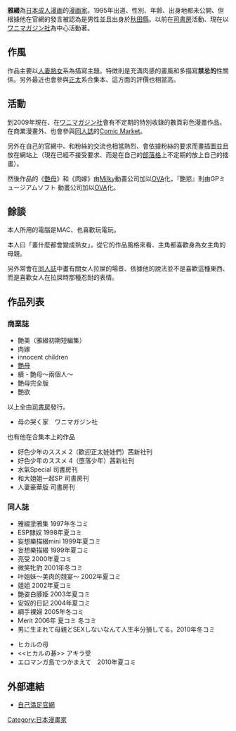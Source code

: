 {{Japanese|japanese=雅綴|kana=みやびつづる|romaji=miyabitsuduru}}
'''雅綴'''為[[日本|日本]][[成人漫画|成人漫画]]的[[漫画家|漫画家]]。1995年出道、性別、年齢、出身地都未公開、但根據他在官網的發言被認為是男性並且出身於[[秋田縣|秋田縣]]。以前在[[司書房|司書房]]活動、現在以[[ワニマガジン社|ワニマガジン社]]為中心活動著。

== 作風 ==
作品主要以[[人妻|人妻]][[熟女|熟女]]系為描寫主題。特徴則是充滿肉感的畫風和多描寫'''禁忌的'''性關係。另外最近也會參與[[正太|正太]]系合集本、這方面的評價也相當高。

== 活動 ==
到2009年現在、在[[ワニマガジン社|ワニマガジン社]]會有不定期的特別收錄的數頁彩色漫畫作品。在商業漫畫外、也會參與[[同人誌|同人誌]]的[[Comic_Market|Comic Market]]。

另外在自己的官網中、和粉絲的交流也相當熱烈、會依據粉絲的要求而畫插圖並且放在網站上（現在已經不接受要求、而是在自己的[[部落格|部落格]]上不定期的放上自己的插畫）。

然後作品的《[[艷母|艷母]]》和《肉嫁》由[[Milky|Milky]]動畫公司加以[[OVA|OVA]]化，『艶慾』則由GPミュージアムソフト 動畫公司加以[[OVA|OVA]]化。

== 餘談==
本人所用的電腦是MAC、也喜歡玩電玩。

本人曰「畫什麼都會變成熟女」。從它的作品風格來看、主角都喜歡身為女主角的母親。

另外常會在[[同人誌|同人誌]]中畫有關女人拉屎的場景、依據他的說法並不是喜歡這種東西、而是喜歡女人在拉屎時那種忍耐的表情。

== 作品列表 ==
=== 商業誌 ===
* 艶美（雅綴初期短編集）
* 肉嫁　
* innocent children
* [[艷母|艷母]]
* 續・艶母～兩個人～　
* 艶母完全版　
* 艶欲
以上全由[[司書房|司書房]]發行。
* 母の哭く家　ワニマガジン社

也有他在合集本上的作品
*好色少年のススメ 2（歡迎正太娃娃們）茜新社刊
*好色少年のススメ 4（堕落少年）茜新社刊
*水氣Special 司書房刊
*和大姐姐一起SP 司書房刊
*人妻豪華版 司書房刊

=== 同人誌 ===
*雅綴塗鴉集 1997年冬コミ
*ESP隸奴 1998年夏コミ
*妄想樂描綴mini 1999年夏コミ
*妄想樂描綴 1999年夏コミ
*亮受 2000年夏コミ
*微笑牝豹 2001年冬コミ
*叶姐妹～美肉的競宴～ 2002年夏コミ
*姐姐 2002年夏コミ
*艶姿白豚姫 2003年夏コミ
*安奴的日記 2004年夏コミ
*綱手裸婦 2005年冬コミ
*Merit 2006年 夏コミ 冬コミ
*男に生まれて母親とSEXしないなんて人生半分損してる。2010年冬コミ

*ヒカルの母
*<<ヒカルの碁>> アキラ受
*エロマンガ島でつかまえて　2010年夏コミ

== 外部連結==
* [http://www.geocities.co.jp/Playtown-Bingo/8270/index.html 自己満足官網] {{Wayback|url=http://www.geocities.co.jp/Playtown-Bingo/8270/index.html |date=20140712095622 }}

{{DEFAULTSORT:Miyabi Tsuzuru}}
[[Category:日本漫畫家|Category:日本漫畫家]]